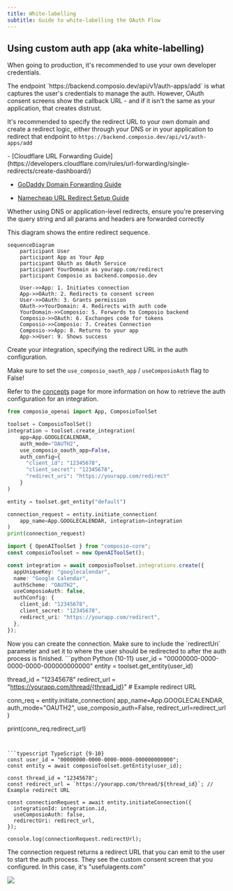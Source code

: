 ```yaml
---
title: White-labelling
subtitle: Guide to white-labelling the OAuth Flow
---
```


## Using custom auth app (aka white-labelling)
When going to production, it's recommended to use your own developer credentials.


<Steps>
<Step title="Set up a 301 redirect">
The endpoint `https://backend.composio.dev/api/v1/auth-apps/add` is what captures the user's credentials to manage the auth. However, OAuth consent screens show the callback URL - and if it isn't the same as your application, that creates distrust.

It's recommended to specify the redirect URL to your own domain and create a redirect logic, either through your DNS or in your application to redirect that endpoint to `https://backend.composio.dev/api/v1/auth-apps/add`

<Accordion title="Setting up a redirect through DNS">
- [Cloudflare URL Forwarding Guide](https://developers.cloudflare.com/rules/url-forwarding/single-redirects/create-dashboard/)

- [GoDaddy Domain Forwarding Guide](https://www.godaddy.com/en-in/help/forward-my-godaddy-domain-12123)

- [Namecheap URL Redirect Setup Guide](https://www.namecheap.com/support/knowledgebase/article.aspx/385/2237/how-to-set-up-a-url-redirect-for-a-domain/)
</Accordion>

<Note>Whether using DNS or application-level redirects, ensure you're preserving the query string and all params and headers are forwarded correctly</Note>

This diagram shows the entire redirect sequence.
```mermaid
sequenceDiagram
    participant User
    participant App as Your App
    participant OAuth as OAuth Service
    participant YourDomain as yourapp.com/redirect
    participant Composio as backend.composio.dev
    
    User->>App: 1. Initiates connection
    App->>OAuth: 2. Redirects to consent screen
    User->>OAuth: 3. Grants permission
    OAuth->>YourDomain: 4. Redirects with auth code
    YourDomain->>Composio: 5. Forwards to Composio backend
    Composio->>OAuth: 6. Exchanges code for tokens
    Composio->>Composio: 7. Creates Connection
    Composio->>App: 8. Returns to your app
    App->>User: 9. Shows success
```

</Step>

<Step title="Create the integration">
Create your integration, specifying the redirect URL in the auth configuration.

<Tip>Make sure to set the `use_composio_oauth_app` / `useComposioAuth` flag to False!</Tip>

Refer to the [concepts](/concepts/auth#retrieve-connection-parameters) page for more information on how to retrieve the auth configuration for an integration.
<CodeGroup>
```python Python {8-12}
from composio_openai import App, ComposioToolSet

toolset = ComposioToolSet()
integration = toolset.create_integration(
    app=App.GOOGLECALENDAR,
    auth_mode="OAUTH2",
    use_composio_oauth_app=False,
    auth_config={
      "client_id": "12345678",
      "client_secret": "12345678",
      "redirect_uri": "https://yourapp.com/redirect"
    }
)

entity = toolset.get_entity("default")

connection_request = entity.initiate_connection(
    app_name=App.GOOGLECALENDAR, integration=integration
)
print(connection_request)
```

```typescript TypeScript {9-13}
import { OpenAIToolSet } from "composio-core";
const composioToolset = new OpenAIToolSet();

const integration = await composioToolset.integrations.create({
  appUniqueKey: "googlecalendar",
  name: "Google Calendar",
  authScheme: "OAUTH2",
  useComposioAuth: false,
  authConfig: {
    client_id: "12345678",
    client_secret: "12345678",
    redirect_uri: "https://yourapp.com/redirect",
  },
});
```
</CodeGroup>

</Step>

<Step title="Create the connection">
Now you can create the connection. Make sure to include the `redirectUri` parameter and set it to where the user should be redirected to after the auth process is finished.

<CodeGroup>
```python Python {10-11}
user_id = "00000000-0000-0000-0000-000000000000"
entity = toolset.get_entity(user_id)

thread_id = "12345678"
redirect_url = "https://yourapp.com/thread/{thread_id}" # Example redirect URL

conn_req = entity.initiate_connection(
    app_name=App.GOOGLECALENDAR,
    auth_mode="OAUTH2",
    use_composio_auth=False,
    redirect_url=redirect_url
)

print(conn_req.redirect_url)
```


```typescript TypeScript {9-10}
const user_id = "00000000-0000-0000-0000-000000000000";
const entity = await composioToolset.getEntity(user_id);

const thread_id = "12345678"; 
const redirect_url = `https://yourapp.com/thread/${thread_id}`; // Example redirect URL

const connectionRequest = await entity.initiateConnection({
  integrationId: integration.id,
  useComposioAuth: false,
  redirectUri: redirect_url,
});

console.log(connectionRequest.redirectUrl);
```
</CodeGroup>
</Step>
</Steps>

The connection request returns a redirect URL that you can emit to the user to start the auth process. They see the custom consent screen that you configured.
In this case, it's "usefulagents.com"

<Frame background="subtle" title="Custom Auth Consent Screen">
  <img src="../assets/images/custom-auth-app.png" />
</Frame>